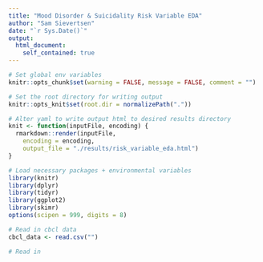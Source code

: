 ```yaml
---
title: "Mood Disorder & Suicidality Risk Variable EDA"
author: "Sam Sievertsen"
date: "`r Sys.Date()`"
output:
  html_document:
    self_contained: true
---
```



```r

# Set global env variables
knitr::opts_chunk$set(warning = FALSE, message = FALSE, comment = "")

# Set the root directory for writing output
knitr::opts_knit$set(root.dir = normalizePath("."))

# Alter yaml to write output html to desired results directory
knit <- function(inputFile, encoding) {
  rmarkdown::render(inputFile,
    encoding = encoding,
    output_file = "./results/risk_variable_eda.html")
}

```


```r

# Load necessary packages + environmental variables
library(knitr)
library(dplyr)
library(tidyr)
library(ggplot2)
library(skimr)
options(scipen = 999, digits = 8)

# Read in cbcl data
cbcl_data <- read.csv("")

# Read in 

```


